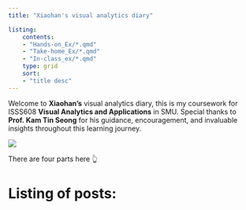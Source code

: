 ```yaml
---
title: "Xiaohan's visual analytics diary"

listing:
    contents:
    - "Hands-on_Ex/*.qmd"
    - "Take-home_Ex/*.qmd"
    - "In-class_ex/*.qmd"
    type: grid
    sort:
    - "title desc"
---
```

::: {.callout-note appearance="simple" icon="false"}
Welcome to **Xiaohan's** visual analytics diary, this is my coursework for ISSS608 **Visual Analytics and Applications** in SMU. Special thanks to **Prof. Kam Tin Seong** for his guidance, encouragement, and invaluable insights throughout this learning journey.
:::
![](images/0e063c27c88059a3315640a23693bf5.png)

::: {.callout-note appearance="simple" icon="false"}
There are four parts here 👆
:::

# Listing of posts:
